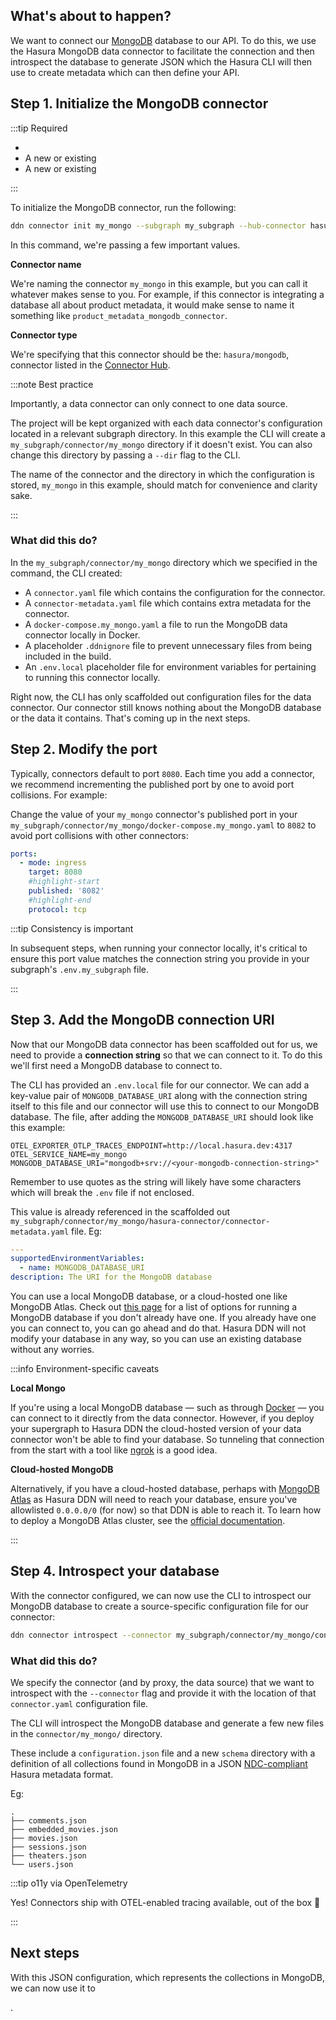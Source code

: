 
## What's about to happen?

We want to connect our [MongoDB](https://www.mongodb.com/) database to our API. To do this, we use the Hasura MongoDB
data connector to facilitate the connection and then introspect the database to generate JSON which the Hasura CLI will
then use to create metadata which can then define your API.

## Step 1. Initialize the MongoDB connector

:::tip Required

- <BaseUrlLink to="/getting-started/prerequisites" text="The DDN CLI, VS Code extension, and Docker installed" />
- A new or existing <BaseUrlLink to="/getting-started/init-supergraph" text="supergraph" />
- A new or existing <BaseUrlLink to="/getting-started/init-subgraph" text="subgraph" />

:::

To initialize the MongoDB connector, run the following:

```bash
ddn connector init my_mongo --subgraph my_subgraph --hub-connector hasura/mongodb
```

In this command, we're passing a few important values.

**Connector name**

We're naming the connector `my_mongo` in this example, but you can call it whatever makes sense to you. For example, if
this connector is integrating a database all about product metadata, it would make sense to name it something like
`product_metadata_mongodb_connector`.

**Connector type**

We're specifying that this connector should be the: `hasura/mongodb`, connector listed in the
[Connector Hub](https://hasura.io/connectors/mongodb).

:::note Best practice

Importantly, a data connector can only connect to one data source.

The project will be kept organized with each data connector's configuration located in a relevant subgraph directory. In
this example the CLI will create a `my_subgraph/connector/my_mongo` directory if it doesn't exist. You can also change
this directory by passing a `--dir` flag to the CLI.

The name of the connector and the directory in which the configuration is stored, `my_mongo` in this example, should
match for convenience and clarity sake.

:::

### What did this do?

In the `my_subgraph/connector/my_mongo` directory which we specified in the command, the CLI created:

- A `connector.yaml` file which contains the configuration for the connector.
- A `connector-metadata.yaml` file which contains extra metadata for the connector.
- A `docker-compose.my_mongo.yaml` a file to run the MongoDB data connector locally in Docker.
- A placeholder `.ddnignore` file to prevent unnecessary files from being included in the build.
- An `.env.local` placeholder file for environment variables for pertaining to running this connector locally.

Right now, the CLI has only scaffolded out configuration files for the data connector. Our connector still knows nothing
about the MongoDB database or the data it contains. That's coming up in the next steps.

## Step 2. Modify the port

Typically, connectors default to port `8080`. Each time you add a connector, we recommend incrementing the published
port by one to avoid port collisions. For example:

Change the value of your `my_mongo` connector's published port in your
`my_subgraph/connector/my_mongo/docker-compose.my_mongo.yaml` to `8082` to avoid port collisions with other connectors:

```yaml
ports:
  - mode: ingress
    target: 8080
    #highlight-start
    published: '8082'
    #highlight-end
    protocol: tcp
```

:::tip Consistency is important

In subsequent steps, when running your connector locally, it's critical to ensure this port value matches the connection
string you provide in your subgraph's `.env.my_subgraph` file.

:::

## Step 3. Add the MongoDB connection URI

Now that our MongoDB data connector has been scaffolded out for us, we need to provide a **connection string** so that
we can connect to it. To do this we'll first need a MongoDB database to connect to.

The CLI has provided an `.env.local` file for our connector. We can add a key-value pair of `MONGODB_DATABASE_URI` along
with the connection string itself to this file and our connector will use this to connect to our MongoDB database. The
file, after adding the `MONGODB_DATABASE_URI` should look like this example:

```env
OTEL_EXPORTER_OTLP_TRACES_ENDPOINT=http://local.hasura.dev:4317
OTEL_SERVICE_NAME=my_mongo
MONGODB_DATABASE_URI="mongodb+srv://<your-mongodb-connection-string>"
```

Remember to use quotes as the string will likely have some characters which will break the `.env` file if not enclosed.

This value is already referenced in the scaffolded out
`my_subgraph/connector/my_mongo/hasura-connector/connector-metadata.yaml` file. Eg:

```yaml
---
supportedEnvironmentVariables:
  - name: MONGODB_DATABASE_URI
description: The URI for the MongoDB database
```

You can use a local MongoDB database, or a cloud-hosted one like MongoDB Atlas. Check out
[this page](https://www.mongodb.com/docs/manual/installation/) for a list of options for running a MongoDB database if
you don't already have one. If you already have one you can connect to, you can go ahead and do that. Hasura DDN will
not modify your database in any way, so you can use an existing database without any worries.

:::info Environment-specific caveats

**Local Mongo**

If you're using a local MongoDB database — such as through [Docker](https://hub.docker.com/_/mongodb) — you can connect
to it directly from the data connector. However, if you deploy your supergraph to Hasura DDN the cloud-hosted version of
your data connector won't be able to find your database. So tunneling that connection from the start with a tool like
[ngrok](https://ngrok.com/) is a good idea.

**Cloud-hosted MongoDB**

Alternatively, if you have a cloud-hosted database, perhaps with
[MongoDB Atlas](https://www.mongodb.com/products/platform/atlas-database) as Hasura DDN will need to reach your
database, ensure you've allowlisted `0.0.0.0/0` (for now) so that DDN is able to reach it. To learn how to deploy a
MongoDB Atlas cluster, see the [official documentation](https://www.mongodb.com/docs/atlas/getting-started/).

:::

## Step 4. Introspect your database

With the connector configured, we can now use the CLI to introspect our MongoDB database to create a source-specific
configuration file for our connector:

```bash
ddn connector introspect --connector my_subgraph/connector/my_mongo/connector.yaml
```

### What did this do?

We specify the connector (and by proxy, the data source) that we want to introspect with the `--connector` flag and
provide it with the location of that `connector.yaml` configuration file.

The CLI will introspect the MongoDB database and generate a few new files in the `connector/my_mongo/` directory.

These include a `configuration.json` file and a new `schema` directory with a definition of all collections found in
MongoDB in a JSON [NDC-compliant](https://github.com/hasura/ndc-spec) Hasura metadata format.

Eg:

```text
.
├── comments.json
├── embedded_movies.json
├── movies.json
├── sessions.json
├── theaters.json
└── users.json
```

:::tip o11y via OpenTelemetry

Yes! Connectors ship with OTEL-enabled tracing available, out of the box 🎉

:::

## Next steps

<!-- prettier-ignore -->
With this JSON configuration, which represents the collections in MongoDB, we can now use it to

<BaseUrlLink to="/getting-started/connect-to-data/create-source-metadata" text="generate Hasura metadata" />.

